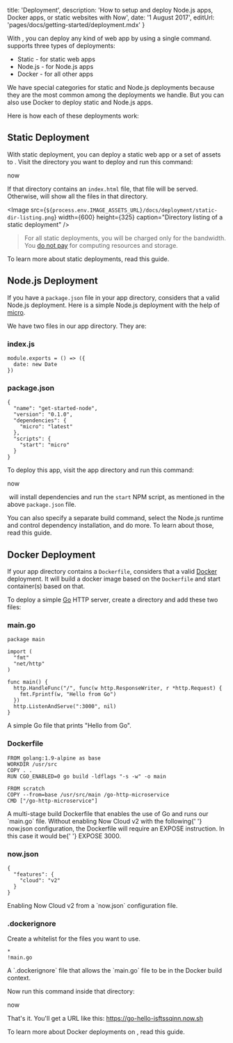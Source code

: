 

  title: 'Deployment',
  description:
    'How to setup and deploy Node.js apps, Docker apps, or static websites with Now',
  date: '1 August 2017',
  editUrl: 'pages/docs/getting-started/deployment.mdx'
}

With <Now color="#000"/>, you can deploy any kind of web app by using a single command. <Now color="#000"/> supports three types of deployments:

- <InternalLink href="#static-deployment">Static</InternalLink> - for static web apps
- <InternalLink href="#node.js-deployment">Node.js</InternalLink> - for Node.js apps
- <InternalLink href="#docker-deployment">Docker</InternalLink> - for all other apps

We have special categories for static and Node.js deployments because they are the most common among the deployments we handle. But you can also use Docker to deploy static and Node.js apps.

Here is how each of these deployments work:

## Static Deployment

With static deployment, you can deploy a static web app or a set of assets to <Now color="#000"/>. Visit the directory you want to deploy and run this command:

<TerminalInput>now</TerminalInput>

If that directory contains an `index.html` file, that file will be served. Otherwise, <Now color="#000"/> will show all the files in that directory.

<Image
  src={`${process.env.IMAGE_ASSETS_URL}/docs/deployment/static-dir-listing.png`}
  width={600}
  height={325}
  caption="Directory listing of a static deployment"
/>

> For all static deployments, you will be charged only for the bandwidth. You [do not pay](https://zeit.co/blog/unlimited-static) for computing resources and storage.

To learn more about static deployments, read <InternalLink href="/docs/deployment-types/static">this guide</InternalLink>.

## Node.js Deployment

If you have a `package.json` file in your app directory, <Now color="#000"/> considers that a valid Node.js deployment. Here is a simple Node.js deployment with the help of [micro](https://github.com/zeit/micro).

We have two files in our app directory. They are:

### index.js

```
module.exports = () => ({
  date: new Date
})
```

### package.json

```
{
  "name": "get-started-node",
  "version": "0.1.0",
  "dependencies": {
    "micro": "latest"
  },
  "scripts": {
    "start": "micro"
  }
}
```

To deploy this app, visit the app directory and run this command:

<TerminalInput>now</TerminalInput>

&#8203;<Now color="#000"/> will install dependencies and run the `start` NPM script, as mentioned in the above `package.json` file.

You can also specify a separate build command, select the Node.js runtime and control dependency installation, and do more. To learn about those, read <InternalLink href="/docs/deployment-types/node">this guide</InternalLink>.

## Docker Deployment

If your app directory contains a `Dockerfile`, <Now color="#000"/> considers that a valid [Docker](https://www.docker.com/) deployment. It will build a docker image based on the `Dockerfile` and start container(s) based on that.

To deploy a simple [Go](https://golang.org/) HTTP server, create a directory and add these two files:

### main.go

```
package main

import (
  "fmt"
  "net/http"
)

func main() {
  http.HandleFunc("/", func(w http.ResponseWriter, r *http.Request) {
    fmt.Fprintf(w, "Hello from Go")
  })
  http.ListenAndServe(":3000", nil)
}
```

<Caption>A simple Go file that prints "Hello from Go".</Caption>

### Dockerfile

```
FROM golang:1.9-alpine as base
WORKDIR /usr/src
COPY . .
RUN CGO_ENABLED=0 go build -ldflags "-s -w" -o main

FROM scratch
COPY --from=base /usr/src/main /go-http-microservice
CMD ["/go-http-microservice"]
```

<Caption>
  A multi-stage build Dockerfile that enables the use of Go and runs our
  `main.go` file.
</Caption>

<Note>
  Without enabling Now Cloud v2 with the following{' '}
  <InlineCode>now.json</InlineCode> configuration, the Dockerfile will require
  an <InlineCode>EXPOSE</InlineCode> instruction. In this case it would be{' '}
  <InlineCode>EXPOSE 3000</InlineCode>.
</Note>

### now.json

```
{
  "features": {
    "cloud": "v2"
  }
}
```

<Caption>Enabling Now Cloud v2 from a `now.json` configuration file.</Caption>

### .dockerignore

Create a whitelist for the files you want to use.

```
*
!main.go
```

<Caption>
  A `.dockerignore` file that allows the `main.go` file to be in the Docker
  build context.
</Caption>

Now run this command inside that directory:

<TerminalInput>now</TerminalInput>

That's it. You'll get a URL like this: <https://go-hello-isftssqinn.now.sh>

To learn more about Docker deployments on <Now color="#000"/>, read <InternalLink href="/docs/deployment-types/docker">this guide</InternalLink>.

